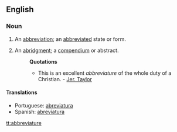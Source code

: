==English==

===Noun===
{{en-noun}}
# {{obsolete}} An [[abbreviation]]; an [[abbreviated]] state or form.
# An [[abridgment]]; a [[compendium]] or abstract.
#:'''Quotations'''
#:*This is an excellent ''abbreviature'' of the whole duty of a Christian. - [[w:Jeremy Taylor|Jer. Taylor]]

====Translations====
*Portuguese: [[abreviatura]]
*Spanish: [[abreviatura]]

[[tt:abbreviature]]